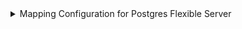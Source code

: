 <details>
<summary>Mapping Configuration for Postgres Flexible Server</summary>

```yaml showLineNumbers
resources:
  - kind: Microsoft.DBforPostgreSQL/flexibleServers
    selector:
      query: "true"
      apiVersion: "2022-12-01"
    port:
      entity:
        mappings:
          identifier: '.id | split("/") | .[3] |= ascii_downcase |.[4] |= ascii_downcase | join("/")'
          title: .name
          blueprint: '"azurePostgresFlexibleServer"'
          properties:
            location: .location
            version: .properties.version
            state: .properties.state
            storageSizeGB: .properties.storage.storageSizeGB
            activeDirectoryAuth: .properties.authConfig.activeDirectoryAuth
            passwordAuth: .properties.authConfig.passwordAuth
            publicNetworkAccess: .properties.network.publicNetworkAccess
            geoRedundantBackup: .properties.backup.geoRedundantBackup
            earliestRestoreDate: .properties.backup.earliestRestoreDate
          relations:
            resourceGroup: '.id | split("/") | .[3] |= ascii_downcase |.[4] |= ascii_downcase | .[:5] |join("/")'
```

</details>
